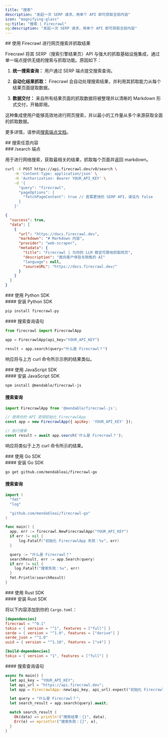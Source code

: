 ```yaml
---
title: "搜索"
description: "发起一次 SERP 请求，用单个 API 即可获取全部内容"
icon: "magnifying-glass"
og:title: "搜索 | Firecrawl"
og:description: "发起一次 SERP 请求，用单个 API 即可获取全部内容"
---
```


<div id="searching-the-web-and-scraping-the-results-with-firecrawl">
  ## 使用 Firecrawl 进行网页搜索并抓取结果
</div>

Firecrawl 将其 SERP（搜索引擎结果页）API 与强大的抓取基础设施集成，通过单一端点提供无缝的搜索与抓取功能。原因如下：

1. **统一搜索查询：**
   用户通过 SERP 端点提交搜索查询。

2. **自动化结果抓取：**
   Firecrawl 会自动处理搜索结果，并利用其抓取能力从每个结果页面提取数据。

3. **数据交付：**
   来自所有结果页面的抓取数据将被整理并以清晰的 Markdown 形式交付，开箱即用。

这种集成使用户能够高效地进行网页搜索，并以最小的工作量从多个来源获取全面的抓取数据。

更多详情，请参阅[搜索端点文档](https://docs.firecrawl.dev/api-reference/endpoint/search)。

<div id="search-any-query">
  ## 搜索任意内容
</div>

<div id="search-endpoint">
  ### /search 端点
</div>

用于进行网络搜索，获取最相关的结果，抓取每个页面并返回 markdown。

```bash
curl -X POST https://api.firecrawl.dev/v0/search \
    -H 'Content-Type: application/json' \
    -H 'Authorization: Bearer YOUR_API_KEY' \
    -d '{
      "query": "firecrawl",
      "pageOptions": {
        "fetchPageContent": true // 若需更快的 SERP API，请设为 false
      }
    }'
```

```json
{
  "success": true,
  "data": [
    {
      "url": "https://docs.firecrawl.dev",
      "markdown": "# Markdown 内容",
      "provider": "web-scraper",
      "metadata": {
        "title": "Firecrawl | 为你的 LLM 稳定可靠地抓取网页",
        "description": "面向客户体验与销售的 AI"
        "language": null,
        "sourceURL": "https://docs.firecrawl.dev/"
      }
    }
  ]
}
```


<div id="with-python-sdk">
  ### 使用 Python SDK
</div>

<div id="installing-python-sdk">
  #### 安装 Python SDK
</div>

```bash
pip install firecrawl-py
```


<div id="search-a-query">
  #### 搜索查询语句
</div>

```python
from firecrawl import FirecrawlApp

app = FirecrawlApp(api_key="YOUR_API_KEY")

result = app.search(query="什么是 Firecrawl？")
```

响应将与上方 curl 命令所示示例的结果类似。


<div id="with-javascript-sdk">
  ### 使用 JavaScript SDK
</div>

<div id="installing-javascript-sdk">
  #### 安装 JavaScript SDK
</div>

```bash
npm install @mendable/firecrawl-js
```


#### 搜索查询

```javascript
import FirecrawlApp from '@mendable/firecrawl-js';

// 使用你的 API 密钥初始化 FirecrawlApp
const app = new FirecrawlApp({ apiKey: 'YOUR_API_KEY' });

// 执行搜索
const result = await app.search('什么是 Firecrawl？');
```

响应将类似于上方 curl 命令所示的结果。


<div id="with-go-sdk">
  ### 使用 Go SDK
</div>

<div id="installing-go-sdk">
  #### 安装 Go SDK
</div>

```bash
go get github.com/mendableai/firecrawl-go
```


#### 搜索查询

```go
import (
  "fmt"
  "log"

  "github.com/mendableai/firecrawl-go"
)

func main() {
  app, err := firecrawl.NewFirecrawlApp("YOUR_API_KEY")
  if err != nil {
      log.Fatalf("初始化 FirecrawlApp 失败：%v", err)
  }

  query := "什么是 Firecrawl？"
  searchResult, err := app.Search(query)
  if err != nil {
    log.Fatalf("搜索失败：%v", err)
  }
  fmt.Println(searchResult)
}
```


<div id="with-rust-sdk">
  ### 使用 Rust SDK
</div>

<div id="installing-rust-sdk">
  #### 安装 Rust SDK
</div>

将以下内容添加到你的 `Cargo.toml`：

```toml
[dependencies]
firecrawl = "^0.1"
tokio = { version = "^1", features = ["full"] }
serde = { version = "^1.0", features = ["derive"] }
serde_json = "^1.0"
uuid = { version = "^1.10", features = ["v4"] }

[build-dependencies]
tokio = { version = "1", features = ["full"] }
```


<div id="search-a-query">
  #### 搜索查询语句
</div>

```rust
async fn main() {
  let api_key = "YOUR_API_KEY";
  let api_url = "https://api.firecrawl.dev";
  let app = FirecrawlApp::new(api_key, api_url).expect("初始化 FirecrawlApp 失败");

  let query = "什么是 Firecrawl？";
  let search_result = app.search(query).await;

  match search_result {
    Ok(data) => println!("搜索结果：{}", data),
    Err(e) => eprintln!("搜索失败：{}", e),
  }
}
```
